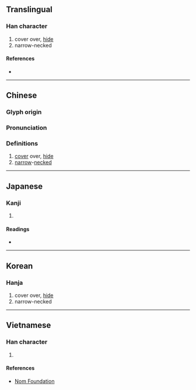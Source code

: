 {{character info/new}}
==Translingual==

===Han character===
{{Han char|rn=55|rad=廾|as=06|sn=9|four=80446|canj=ORT|ids=⿱合廾}}

# cover over, [[hide]]
# narrow-necked

====References====
* {{Han ref|kx=0354.080|dkj=09610|dj=0669.140|hdz=10516.160|uh=5F07|ud=24327|bh=CEBB|bd=52923}}

----

==Chinese==
{{zh-forms}}

===Glyph origin===
{{Han etym}}

===Pronunciation===
{{zh-pron
|m=yǎn
|c=jim2
|mc=y
|oc=y
|ma=
|cat=v,a
}}

===Definitions===
{{zh-hanzi}}

# [[cover]] over, [[hide]]
# [[narrow]]-[[neck]]ed

----

==Japanese==

===Kanji===
{{ja-kanji|grade=|rs=廾06}}

# {{defn|lang=ja|sort=廾06}}

====Readings====
* {{ja-readings|on=[[えん]] (en), [[かん]] (kan), [[こん]] (kon), [[だん]] (dan), [[なん]] (nan)|kun=[[おおう]] (oou)}}

----

==Korean==

===Hanja===
{{ko-hanja|hangeul=감|eumhun=|rv=gam|mr=kam|y=kam}}

# cover over, [[hide]]
# narrow-necked

----

==Vietnamese==

===Han character===
{{vi-readings|rs=廾06|hanviet=yểm}}

# {{defn|lang=vi|sort=廾06}}

====References====
* [http://nomfoundation.org/common/nom_details.php?codepoint=5f07 Nom Foundation]